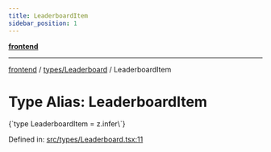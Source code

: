 ```yaml
---
title: LeaderboardItem
sidebar_position: 1
---
```



[**frontend**](../../..)

***

[frontend](../../..) / [types/Leaderboard](..) / LeaderboardItem

# Type Alias: LeaderboardItem

<CodeBlock language="ts">
{`type LeaderboardItem = z.infer\<typeof LeaderboardItemSchema\>`}
</CodeBlock>

Defined in: [src/types/Leaderboard.tsx:11](https://github.com/svsticky/CommitteeClash/blob/cf8a63ee123fe6ef8b9cc633622ca8c3bc6fa48a/frontend/src/types/Leaderboard.tsx#L11)
